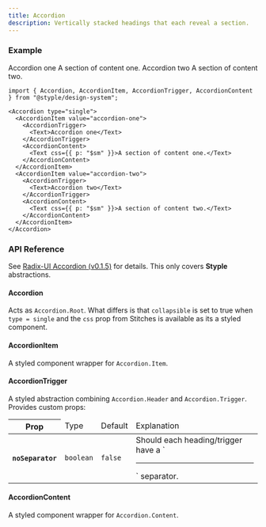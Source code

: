 ```yaml
---
title: Accordion
description: Vertically stacked headings that each reveal a section.
---
```


### Example

<Preview>
  <Accordion
    type="single"
    css={{
      width: "320px",
    }}
  >
    <AccordionItem value="accordion-one">
      <AccordionTrigger>
        <Text>Accordion one</Text>
      </AccordionTrigger>
      <AccordionContent>
        <Text css={{ p: "$sm" }}>A section of content one.</Text>
      </AccordionContent>
    </AccordionItem>
    <AccordionItem value="accordion-two">
      <AccordionTrigger>
        <Text>Accordion two</Text>
      </AccordionTrigger>
      <AccordionContent>
        <Text css={{ p: "$sm" }}>A section of content two.</Text>
      </AccordionContent>
    </AccordionItem>
  </Accordion>
</Preview>

```tsx outline=true
import { Accordion, AccordionItem, AccordionTrigger, AccordionContent } from "@styple/design-system";

<Accordion type="single">
  <AccordionItem value="accordion-one">
    <AccordionTrigger>
      <Text>Accordion one</Text>
    </AccordionTrigger>
    <AccordionContent>
      <Text css={{ p: "$sm" }}>A section of content one.</Text>
    </AccordionContent>
  </AccordionItem>
  <AccordionItem value="accordion-two">
    <AccordionTrigger>
      <Text>Accordion two</Text>
    </AccordionTrigger>
    <AccordionContent>
      <Text css={{ p: "$sm" }}>A section of content two.</Text>
    </AccordionContent>
  </AccordionItem>
</Accordion>
```

### API Reference

See [Radix-UI Accordion (v0.1.5)](https://www.radix-ui.com/docs/primitives/components/accordion) for details. This only covers **Styple** abstractions.

#### Accordion

Acts as `Accordion.Root`. What differs is that `collapsible` is set to true when `type = single` and the `css` prop from Stitches is available as its a styled component.

#### AccordionItem 

A styled component wrapper for `Accordion.Item`.

#### AccordionTrigger

A styled abstraction combining `Accordion.Header` and `Accordion.Trigger`. Provides custom props: 

<Table>
  <Thead>
    <Tr>
      <Th>Prop</Th>
      <Td>Type</Td>
      <Td>Default</Td>
      <Td>Explanation</Td>
    </Tr>
  </Thead>
  <Tbody>
    <Tr>
      <Th>
        <Code>noSeparator</Code>
      </Th>
      <Td>
        <Code color="normal">boolean</Code>
      </Td>
      <Td>
        <Code color="normal">false</Code>
      </Td>
      <Td><Text>Should each heading/trigger have a `<hr />` separator.</Text></Td>
    </Tr>
  </Tbody>
</Table>

#### AccordionContent

A styled component wrapper for `Accordion.Content`.
